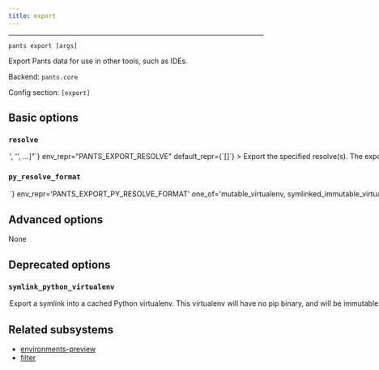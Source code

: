 ```yaml
---
title: export
---
```



---

```
pants export [args]
```

Export Pants data for use in other tools, such as IDEs.

Backend: <span className="color--primary">`pants.core`</span>

Config section: <span className="color--primary">`[export]`</span>

<span className={styles.options}>

## Basic options

### `resolve`

<Option
  cli_repr={`--export-resolve="['<str>', '<str>', ...]"`}
  env_repr="PANTS_EXPORT_RESOLVE"
  default_repr={`[]`}
>
  Export the specified resolve(s). The export format is backend-specific, e.g.,
  Python resolves are exported as virtualenvs.
</Option>

### `py_resolve_format`

<Option
  cli_repr={`--export-py-resolve-format=<PythonResolveExportFormat>`}
  env_repr='PANTS_EXPORT_PY_RESOLVE_FORMAT'
  one_of='mutable_virtualenv, symlinked_immutable_virtualenv'
  default_repr={`mutable_virtualenv`}
>
Export Python resolves using this format. Options are:
  - mutable_virtualenv: Export a standalone mutable virtualenv that you can
```
further modify.
```

- symlinked_immutable_virtualenv: Export a symlink into a cached Python virtualenv.

```
This virtualenv will have no pip binary, and will be immutable. Any attempt to
modify it will corrupt the cache! It may, however, take significantly less time
to export than a standalone, mutable virtualenv.
```

</Option>

## Advanced options

None

## Deprecated options

### `symlink_python_virtualenv`

<Option
  cli_repr={`--[no-]export-symlink-python-virtualenv`}
  env_repr="PANTS_EXPORT_SYMLINK_PYTHON_VIRTUALENV"
  default_repr={`False`}
  removal_version="2.20.0.dev0"
  removal_hint={
    "Set the `[export].py_resolve_format` option to 'symlinked_immutable_virtualenv'"
  }
>
  Export a symlink into a cached Python virtualenv. This virtualenv will have no
  pip binary, and will be immutable. Any attempt to modify it will corrupt the
  cache! It may, however, take significantly less time to export than a
  standalone, mutable virtualenv will.
</Option>

## Related subsystems

- [environments-preview](../subsystems/environments-preview.mdx)
- [filter](../subsystems/filter.mdx)

</span>
